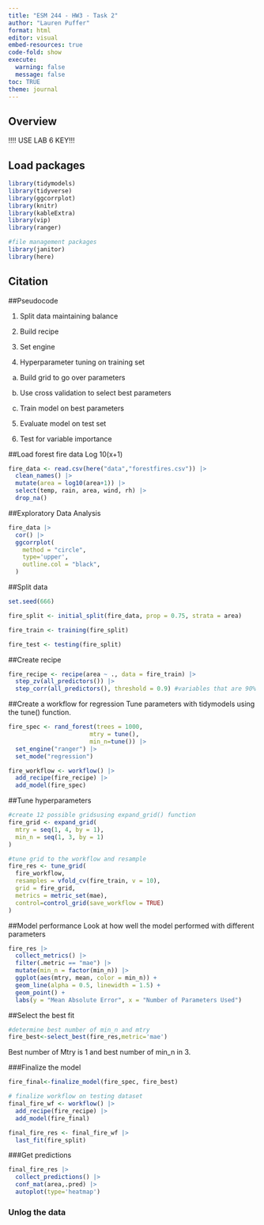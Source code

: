```yaml
---
title: "ESM 244 - HW3 - Task 2"
author: "Lauren Puffer"
format: html
editor: visual
embed-resources: true
code-fold: show
execute: 
  warning: false
  message: false
toc: TRUE
theme: journal
---
```


## Overview

!!!! USE LAB 6 KEY!!!

## Load packages

```r
library(tidymodels)
library(tidyverse)
library(ggcorrplot)
library(knitr)
library(kableExtra)
library(vip)
library(ranger)

#file management packages
library(janitor)
library(here)
```

## Citation


##Pseudocode

1. Split data maintaining balance

2. Build recipe

3. Set engine

4. Hyperparameter tuning on training set

  a. Build grid to go over parameters
  
  b. Use cross validation to select best parameters
  
  c. Train model on best parameters
  
5. Evaluate model on test set

6. Test for variable importance

##Load forest fire data
Log 10(x+1) 
```r
fire_data <- read.csv(here("data","forestfires.csv")) |>
  clean_names() |>
  mutate(area = log10(area+1)) |>
  select(temp, rain, area, wind, rh) |>
  drop_na()
```

##Exploratory Data Analysis
```r
fire_data |> 
  cor() |>
  ggcorrplot(
    method = "circle",
    type='upper',
    outline.col = "black",
  )
```



##Split data
```r
set.seed(666)

fire_split <- initial_split(fire_data, prop = 0.75, strata = area)

fire_train <- training(fire_split)

fire_test <- testing(fire_split)
```


##Create recipe
```r
fire_recipe <- recipe(area ~ ., data = fire_train) |> 
  step_zv(all_predictors()) |> 
  step_corr(all_predictors(), threshold = 0.9) #variables that are 90% or more w correlation
```

##Create a workflow for regression
Tune parameters with tidymodels using the tune() function. 
```r
fire_spec <- rand_forest(trees = 1000, 
                       mtry = tune(),
                       min_n=tune()) |>
  set_engine("ranger") |>
  set_mode("regression")

fire_workflow <- workflow() |>
  add_recipe(fire_recipe) |>
  add_model(fire_spec)
```

##Tune hyperparameters
```r
#create 12 possible gridsusing expand_grid() function
fire_grid <- expand_grid(
  mtry = seq(1, 4, by = 1), 
  min_n = seq(1, 3, by = 1)  
)

#tune grid to the workflow and resample
fire_res <- tune_grid(
  fire_workflow,
  resamples = vfold_cv(fire_train, v = 10),
  grid = fire_grid,
  metrics = metric_set(mae),
  control=control_grid(save_workflow = TRUE)  
)
```

##Model performance
Look at how well the model performed with different parameters

```r
fire_res |>
  collect_metrics() |>
  filter(.metric == "mae") |>
  mutate(min_n = factor(min_n)) |>
  ggplot(aes(mtry, mean, color = min_n)) +
  geom_line(alpha = 0.5, linewidth = 1.5) +
  geom_point() +
  labs(y = "Mean Absolute Error", x = "Number of Parameters Used")
```

##Select the best fit
```r
#determine best number of min_n and mtry
fire_best<-select_best(fire_res,metric='mae')
```

Best number of Mtry is 1 and best number of min_n in 3. 


###Finalize the model
```r

fire_final<-finalize_model(fire_spec, fire_best)

# finalize workflow on testing dataset
final_fire_wf <- workflow() |>
  add_recipe(fire_recipe) |>
  add_model(fire_final)

final_fire_res <- final_fire_wf |>
  last_fit(fire_split)
```


###Get predictions
```r
final_fire_res |>
  collect_predictions() |> 
  conf_mat(area,.pred) |> 
  autoplot(type='heatmap')
```


### Unlog the data
```r

```










